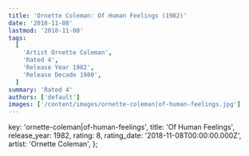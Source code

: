 ```yaml
---
title: 'Ornette Coleman: Of Human Feelings (1982)'
date: '2018-11-08'
lastmod: '2018-11-08'
tags:
  [
    'Artist Ornette Coleman',
    'Rated 4',
    'Release Year 1982',
    'Release Decade 1980',
  ]
summary: 'Rated 4'
authors: ['default']
images: ['/content/images/ornette-coleman|of-human-feelings.jpg']
---
```


  key: 'ornette-coleman|of-human-feelings',
  title: 'Of Human Feelings',
  release_year: 1982,
  rating: 8,
  rating_date: '2018-11-08T00:00:00.000Z',
  artist: 'Ornette Coleman',
};

<MusicRating data={data} />
